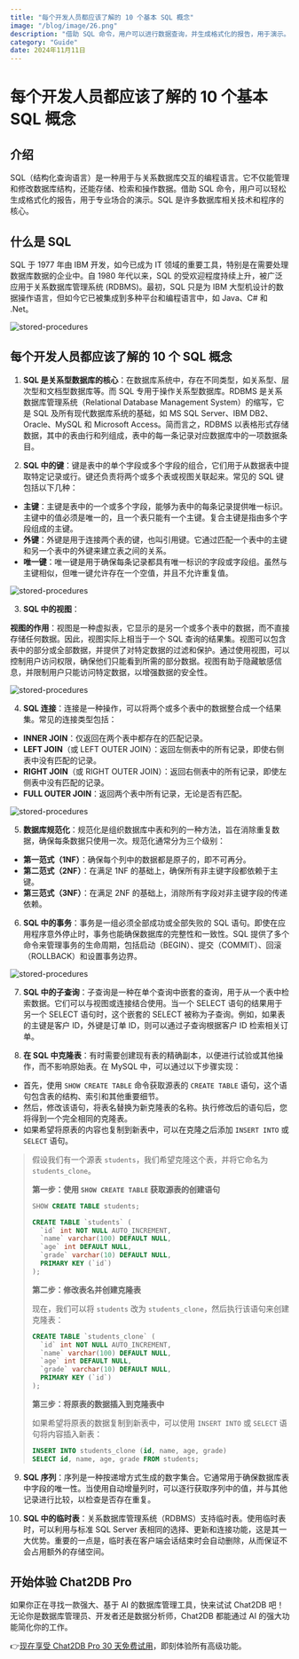 ```yaml
---
title: "每个开发人员都应该了解的 10 个基本 SQL 概念"
image: "/blog/image/26.png"
description: "借助 SQL 命令，用户可以进行数据查询，并生成格式化的报告，用于演示。"
category: "Guide"
date: 2024年11月11日
---
```


# 每个开发人员都应该了解的 10 个基本 SQL 概念

## 介绍

SQL（结构化查询语言）是一种用于与关系数据库交互的编程语言。它不仅能管理和修改数据库结构，还能存储、检索和操作数据。借助 SQL 命令，用户可以轻松生成格式化的报告，用于专业场合的演示。SQL 是许多数据库相关技术和程序的核心。

## 什么是 SQL

SQL 于 1977 年由 IBM 开发，如今已成为 IT 领域的重要工具，特别是在需要处理数据库数据的企业中。自 1980 年代以来，SQL 的受欢迎程度持续上升，被广泛应用于关系数据库管理系统 (RDBMS)。最初，SQL 只是为 IBM 大型机设计的数据操作语言，但如今它已被集成到多种平台和编程语言中，如 Java、C# 和 .Net。

![stored-procedures](/image/blog/skills/1.png)

## 每个开发人员都应该了解的 10 个 SQL 概念

1. **SQL 是关系型数据库的核心**：在数据库系统中，存在不同类型，如关系型、层次型和文档型数据库等。而 SQL 专用于操作关系型数据库。RDBMS 是关系数据库管理系统（Relational Database Management System）的缩写，它是 SQL 及所有现代数据库系统的基础，如 MS SQL Server、IBM DB2、Oracle、MySQL 和 Microsoft Access。简而言之，RDBMS 以表格形式存储数据，其中的表由行和列组成，表中的每一条记录对应数据库中的一项数据条目。

2. **SQL 中的键**：键是表中的单个字段或多个字段的组合，它们用于从数据表中提取特定记录或行。键还负责将两个或多个表或视图关联起来。常见的 SQL 键包括以下几种：
- **主键**：主键是表中的一个或多个字段，能够为表中的每条记录提供唯一标识。主键中的值必须是唯一的，且一个表只能有一个主键。复合主键是指由多个字段组成的主键。
- **外键**：外键是用于连接两个表的键，也叫引用键。它通过匹配一个表中的主键和另一个表中的外键来建立表之间的关系。
- **唯一键**：唯一键是用于确保每条记录都具有唯一标识的字段或字段组。虽然与主键相似，但唯一键允许存在一个空值，并且不允许重复值。

![stored-procedures](/image/blog/skills/2.png)

3. **SQL 中的视图**：

**视图的作用**：视图是一种虚拟表，它显示的是另一个或多个表中的数据，而不直接存储任何数据。因此，视图实际上相当于一个 SQL 查询的结果集。视图可以包含表中的部分或全部数据，并提供了对特定数据的过滤和保护。通过使用视图，可以控制用户访问权限，确保他们只能看到所需的部分数据。视图有助于隐藏敏感信息，并限制用户只能访问特定数据，以增强数据的安全性。

![stored-procedures](/image/blog/skills/3.png)

4. **SQL 连接**：连接是一种操作，可以将两个或多个表中的数据整合成一个结果集。常见的连接类型包括：

- **INNER JOIN**：仅返回在两个表中都存在的匹配记录。
- **LEFT JOIN**（或 LEFT OUTER JOIN）：返回左侧表中的所有记录，即使右侧表中没有匹配的记录。
- **RIGHT JOIN**（或 RIGHT OUTER JOIN）：返回右侧表中的所有记录，即使左侧表中没有匹配的记录。
- **FULL OUTER JOIN**：返回两个表中所有记录，无论是否有匹配。

![stored-procedures](/image/blog/skills/4.png)

5. **数据库规范化**：规范化是组织数据库中表和列的一种方法，旨在消除重复数据，确保每条数据只使用一次。规范化通常分为三个级别：

- **第一范式（1NF）**：确保每个列中的数据都是原子的，即不可再分。
- **第二范式（2NF）**：在满足 1NF 的基础上，确保所有非主键字段都依赖于主键。
- **第三范式（3NF）**：在满足 2NF 的基础上，消除所有字段对非主键字段的传递依赖。

6. **SQL 中的事务**：事务是一组必须全部成功或全部失败的 SQL 语句。即使在应用程序意外停止时，事务也能确保数据库的完整性和一致性。SQL 提供了多个命令来管理事务的生命周期，包括启动（BEGIN）、提交（COMMIT）、回滚（ROLLBACK）和设置事务边界。

![stored-procedures](/image/blog/skills/5.png)

7. **SQL 中的子查询**：子查询是一种在单个查询中嵌套的查询，用于从一个表中检索数据。它们可以与视图或连接结合使用。当一个 SELECT 语句的结果用于另一个 SELECT 语句时，这个嵌套的 SELECT 被称为子查询。例如，如果表的主键是客户 ID，外键是订单 ID，则可以通过子查询根据客户 ID 检索相关订单。

8. **在 SQL 中克隆表**：有时需要创建现有表的精确副本，以便进行试验或其他操作，而不影响原始表。在 MySQL 中，可以通过以下步骤实现：

- 首先，使用 `SHOW CREATE TABLE` 命令获取源表的 `CREATE TABLE` 语句，这个语句包含表的结构、索引和其他重要细节。
- 然后，修改该语句，将表名替换为新克隆表的名称。执行修改后的语句后，您将得到一个完全相同的克隆表。
- 如果希望将原表的内容也复制到新表中，可以在克隆之后添加 `INSERT INTO` 或 `SELECT` 语句。

> 假设我们有一个源表 `students`，我们希望克隆这个表，并将它命名为 `students_clone`。
>
> **第一步：使用 `SHOW CREATE TABLE` 获取源表的创建语句**
>
> ```SQL
> SHOW CREATE TABLE students;
> 
> CREATE TABLE `students` (
>   `id` int NOT NULL AUTO_INCREMENT,
>   `name` varchar(100) DEFAULT NULL,
>   `age` int DEFAULT NULL,
>   `grade` varchar(10) DEFAULT NULL,
>   PRIMARY KEY (`id`)
> );
> ```
>
> **第二步：修改表名并创建克隆表**
>
> 现在，我们可以将 `students` 改为 `students_clone`，然后执行该语句来创建克隆表：
>
> ```SQL
> CREATE TABLE `students_clone` (
>   `id` int NOT NULL AUTO_INCREMENT,
>   `name` varchar(100) DEFAULT NULL,
>   `age` int DEFAULT NULL,
>   `grade` varchar(10) DEFAULT NULL,
>   PRIMARY KEY (`id`)
> );
> ```
>
> **第三步：将原表的数据插入到克隆表中**
>
> 如果希望将原表的数据复制到新表中，可以使用 `INSERT INTO` 或 `SELECT` 语句将内容插入新表：
>
> ```SQL
> INSERT INTO students_clone (id, name, age, grade)
> SELECT id, name, age, grade FROM students;
> ```

9. **SQL 序列**：序列是一种按递增方式生成的数字集合。它通常用于确保数据库表中字段的唯一性。当使用自动增量列时，可以逐行获取序列中的值，并与其他记录进行比较，以检查是否存在重复。

10. **SQL 中的临时表**：关系数据库管理系统（RDBMS）支持临时表。使用临时表时，可以利用与标准 SQL Server 表相同的选择、更新和连接功能，这是其一大优势。重要的一点是，临时表在客户端会话结束时会自动删除，从而保证不会占用额外的存储空间。

## 开始体验 Chat2DB Pro

如果你正在寻找一款强大、基于 AI 的数据库管理工具，快来试试 Chat2DB 吧！无论你是数据库管理员、开发者还是数据分析师，Chat2DB 都能通过 AI 的强大功能简化你的工作。

👉[现在享受 Chat2DB Pro 30 天免费试用](https://chat2db-ai.com/pricing)，即刻体验所有高级功能。
